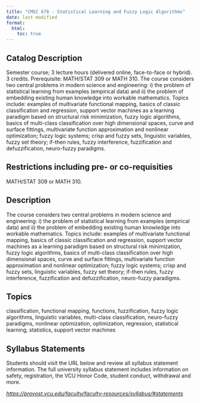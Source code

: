 ```yaml
---
title: "CMSC 678 - Statistical Learning and Fuzzy Logic Algorithms"
date: last-modified
format:
  html:
    toc: true
---
```


## Catalog Description

Semester course; 3 lecture hours (delivered online, face-to-face or hybrid). 3 credits. Prerequisite: MATH/STAT 309 or MATH 310. The course considers two central problems in modern science and engineering: i) the problem of statistical learning from examples (empirical data) and ii) the problem of embedding existing human knowledge into workable mathematics. Topics include: examples of multivariate functional mapping, basics of classic classification and regression, support vector machines as a learning paradigm based on structural risk minimization, fuzzy logic algorithms, basics of multi-class classification over high dimensional spaces, curve and surface fittings, multivariate function approximation and nonlinear optimization; fuzzy logic systems; crisp and fuzzy sets, linguistic variables, fuzzy set theory; if-then rules, fuzzy interference, fuzzification and defuzzification, neuro-fuzzy paradigms.


## Restrictions including pre- or co-requisities
 
MATH/STAT 309 or MATH 310.

## Description

The course considers two central problems in modern science and engineering: i) the problem of statistical learning from examples (empirical data) and ii) the problem of embedding existing human knowledge into workable mathematics. Topics include: examples of multivariate functional mapping, basics of classic classification and regression, support vector machines as a learning paradigm based on structural risk minimization, fuzzy logic algorithms, basics of multi-class classification over high dimensional spaces, curve and surface fittings, multivariate function approximation and nonlinear optimization; fuzzy logic systems; crisp and fuzzy sets, linguistic variables, fuzzy set theory; if-then rules, fuzzy interference, fuzzification and defuzzification, neuro-fuzzy paradigms.

## Topics

classification, functional mapping, functions, fuzzification, fuzzy logic algorithms, linguistic variables, multi-class classification, neuro-fuzzy paradigms, nonlinear optimization, optimization, regression, statistical learning, statistics, support vector machines

## Syllabus Statements

Students should visit the URL below and review all syllabus statement information. The full university syllabus statement includes information on safety, registration, the VCU Honor Code, student conduct, withdrawal and more.

*<https://provost.vcu.edu/faculty/faculty-resources/syllabus/#statements>*


